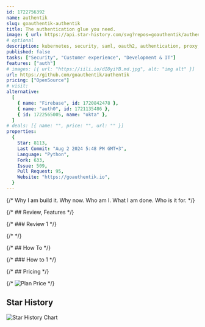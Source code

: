 ```yaml
---
id: 1722756392
name: authentik
slug: goauthentik-authentik
title: The authentication glue you need.
image: { url: https://api.star-history.com/svg?repos=goauthentik/authentik }
# optional
description: kubernetes, security, saml, oauth2, authentication, proxy, reverse-proxy, authorization, sso, oauth2-server, oidc, oauth2-client, oidc-provider, oidc-client, saml-idp, saml-sp, authentik,  ,
published: false
tasks: ["Security", "Customer experience", "Development & IT"]
features: ["auth"]
# images: [{ url: "https://iili.io/dI8yiYB.md.jpg", alt: "img alt" }]
url: https://github.com/goauthentik/authentik
pricing: ["OpenSource"]
# visit:
alternative:
  [
    { name: "Firebase", id: 1720842478 },
    { name: "auth0", id: 1721135486 },
    { id: 1722565005, name: "okta" },
  ]
# deals: [{ name: "", price: "", url: "" }]
properties:
  {
    Star: 8113,
    Last Commit: "Aug 2 2024 5:48 PM GMT+3",
    Language: "Python",
    Fork: 633,
    Issue: 509,
    Pull Request: 95,
    Website: "https://goauthentik.io",
  }
---
```


{/* Why I am build it. Why now. Who am I. What I am done. Who is it for. */}

{/* ## Review, Features */}

{/* ### Review 1 */}

{/* <DetailYoutube videoId="" startTime={0} /> */}

{/* ## How To */}

{/* ### How to 1 */}

{/* ## Pricing */}

{/* <Img src="" alt="Plan Price" /> */}

## Star History

![Star History Chart](https://api.star-history.com/svg?repos=goauthentik/authentik)
